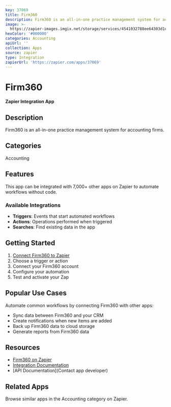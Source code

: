 ```yaml
---
key: 37069
title: Firm360
description: Firm360 is an all-in-one practice management system for accounting firms.
image: >-
  https://zapier-images.imgix.net/storage/services/4541032788ee64303d1c2faad78f3850.png?auto=format%2Ccompress&ixlib=python-3.0.0&q=50
hexColor: '#000000'
categories: Accounting
apiUrl: ''
collection: Apps
source: zapier
type: Integration
zapierUrl: 'https://zapier.com/apps/37069'
---
```

# Firm360

**Zapier Integration App**

## Description

Firm360 is an all-in-one practice management system for accounting firms.

## Categories

Accounting

## Features

This app can be integrated with 7,000+ other apps on Zapier to automate workflows without code.

### Available Integrations

- **Triggers**: Events that start automated workflows
- **Actions**: Operations performed when triggered
- **Searches**: Find existing data in the app

## Getting Started

1. [Connect Firm360 to Zapier](https://zapier.com/apps/37069)
2. Choose a trigger or action
3. Connect your Firm360 account
4. Configure your automation
5. Test and activate your Zap

## Popular Use Cases

Automate common workflows by connecting Firm360 with other apps:

- Sync data between Firm360 and your CRM
- Create notifications when new items are added
- Back up Firm360 data to cloud storage
- Generate reports from Firm360 data

## Resources

- [Firm360 on Zapier](https://zapier.com/apps/37069)
- [Integration Documentation](https://zapier.com/apps/37069/integrations)
- [API Documentation](Contact app developer)

## Related Apps

Browse similar apps in the Accounting category on Zapier.
